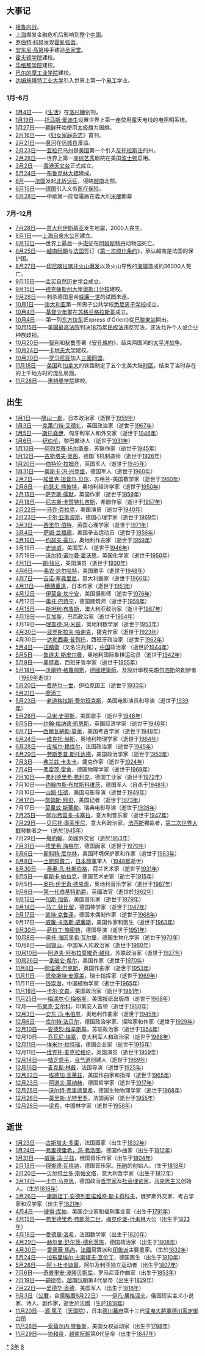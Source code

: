 {{noteTA
|1=zh-hans:包豪斯; zh-hant:包浩斯;
}}

{{yearTOC|1883|清'''[[光绪|光绪]]九年'''；越南'''[[嗣德|嗣德]]三十六年'''；日本'''[[明治|明治]]十六年'''}}
== 大事记 ==
* [[祖鲁内战|祖鲁内战]]。
* [[上海|上海]]爆发金融危机后影响到整个[[中国|中国]]。
* [[罗伯特·科赫|罗伯特·科赫]]发现[[霍亂弧菌|霍亂弧菌]]。
* [[安东尼·高第|安东尼·高第]]接手建造[[圣家堂|圣家堂]]。
* [[霍夫顿学院|霍夫顿学院]]建校。
* [[华格那学院|华格那学院]]建校。
* [[巴尔的摩工业学院|巴尔的摩工业学院]]建校。
* [[达姆施塔特工业大学|达姆施塔特工业大学]]引入世界上第一个[[电工|电工]]学业。

===1月-6月===
* [[1月4日|1月4日]]——《[[生活_(雜誌)|生活]]》在[[洛杉磯|洛杉磯]]创刊。
* [[1月19日|1月19日]]——[[托马斯·爱迪生|托马斯·爱迪生]]设置世界上第一座使用露天电线的电照明系统。
* [[1月27日|1月27日]]——[[朝鲜王朝|朝鲜]]开始使用[[大韓民國國旗|太极旗]]为国旗。
* [[2月16日|2月16日]]——《[[妇女家庭杂志|妇女家庭杂志]]》首刊。
* [[2月21日|2月21日]]——[[黄河|黄河]]在[[历城县|历城县]]漫溢。
* [[2月23日|2月23日]]——[[亚拉巴马州|亚拉巴马州]]是[[美国|美国]]第一个引入[[反托拉斯法|反托拉斯法]]的州。
* [[2月28日|2月28日]]——世界上第一座[[综艺秀|综艺秀]]剧院在美国[[波士顿|波士顿]]启用。
* [[3月2日|3月2日]]——[[香港天文台|香港天文台]]正式成立。
* [[5月24日|5月24日]]——[[布魯克林大橋|布魯克林大橋]]建成。
* [[6月|6月]]——[[法国|法国]]发起[[北圻远征|北圻远征]]，侵略[[越南|越南]]北部。
* [[6月15日|6月15日]]——[[德国|德国]]引入义务[[医疗保险|医疗保险]]。
* [[6月28日|6月28日]]——中歐第一座發電廠在義大利[[米蘭|米蘭]]開幕

===7月-12月===
* [[7月28日|7月28日]]——[[意大利|意大利]][[伊斯基亚|伊斯基亚]]发生地震，2000人丧生。
* [[8月1日|8月1日]]——[[上海自来水公司|上海自来水公司]]建立。
* [[8月12日|8月12日]]——世界上最后一头[[斑驴|斑驴]]在[[阿姆斯特丹|阿姆斯特丹]]动物园死亡。
* [[8月25日|8月25日]]——[[越南|越南]][[阮朝|阮朝]]与[[法国|法国]]签订《[[第一次顺化条约|第一次顺化条约]]》，承认越南是法国的保护国。
* [[8月27日|8月27日]]——[[印尼|印尼]][[1883年喀拉喀托火山爆發|喀拉喀托火山爆发]]以及火山导致的[[海啸|海啸]]造成約36000人死亡。
* [[9月15日|9月15日]]——[[孟买自然历史学会|孟买自然历史学会]]成立。
* [[9月15日|9月15日]]——[[德克薩斯州大學奧斯汀分校|德克薩斯州大學奧斯汀分校]]建校。
* [[9月28日|9月28日]]——刺杀德国皇帝[[威廉一世_(德国)|威廉一世]]的试图未遂。
* [[10月1日|10月1日]]——[[澳大利亚|澳大利亚]]第一所男子公共学校[[悉尼男子学校|悉尼男子学校]]成立。
* [[10月4日|10月4日]]——[[基督少年軍|基督少年軍]]在[[苏格兰|苏格兰]][[格拉斯哥|格拉斯哥]]成立。
* [[10月4日|10月4日]]——第一列[[东方快车|东方快车]](Express d'Orient)從[[巴黎東站|巴黎東站]]開出。
* [[10月15日|10月15日]]——[[美国最高法院|美国最高法院]]判决[[1875年民权法|1875年民权法]]违反宪法，该法允许个人或企业种族歧视。
* [[10月20日|10月20日]]——[[智利|智利]]和[[秘鲁|秘鲁]]签署《[[安孔條約|安孔條約]]》，结束两国间的[[硝石戰爭|太平洋战争]]。
* [[10月24日|10月24日]]——[[卡地夫大学|卡地夫大学]]建校。
* [[10月30日|10月30日]]——[[罗马尼亚|罗马尼亚]]加入[[三國同盟|三國同盟]]。
* [[11月18日|11月18日]]——[[美国|美国]]和[[加拿大|加拿大]]的铁路制定了五个北美大陆[[时区|时区]]，结束了当时存在的上千地方时的混乱局面。
* [[11月28日|11月28日]]——[[惠特曼学院|惠特曼学院]]建校。

== 出生 ==
* [[1月1日|1月1日]]——[[鳩山一郎|鳩山一郎]]，日本政治家（逝世于[[1959年|1959年]]）
* [[1月3日|1月3日]]——[[克莱门特·艾德礼|克莱门特·艾德礼]]，英国政治家（逝世于[[1967年|1967年]]）
* [[1月5日|1月5日]]——[[斯托堯伊|斯托堯伊]]，匈牙利军人和外交家（逝世于[[1946年|1946年]]）
* [[1月6日|1月6日]]——[[纪伯伦|纪伯伦]]，黎巴嫩诗人（逝世于[[1931年|1931年]]）
* [[1月10日|1月10日]]——[[阿列克赛·托尔斯泰|阿列克赛·托尔斯泰]]，苏联作家（逝世于[[1945年|1945年]]）
* [[1月12日|1月12日]]——[[古斯塔夫·奥图|古斯塔夫·奥图]]，德国飞机制造师（逝世于[[1926年|1926年]]）
* [[1月20日|1月20日]]——[[伯特伦·拉姆齐|伯特伦·拉姆齐]]，英国军人（逝世于[[1945年|1945年]]）
* [[1月31日|1月31日]]——[[奥斯卡·冯·兴登堡|奥斯卡·冯·兴登堡]]，德国军人（逝世于[[1960年|1960年]]）
* [[2月7日|2月7日]]——[[埃里克·坦普尔·贝尔|埃里克·坦普尔·贝尔]]，苏格兰-美国数学家（逝世于[[1960年|1960年]]）
* [[2月8日|2月8日]]——[[约瑟夫·熊彼特|约瑟夫·熊彼特]]，奥地利经济学家（逝世于[[1950年|1950年]]）
* [[2月15日|2月15日]]——[[萨克斯·儒默|萨克斯·儒默]]，英国作家（逝世于[[1959年|1959年]]）
* [[2月18日|2月18日]]——[[尼古斯·卡赞特扎吉斯|尼古斯·卡赞特扎吉斯]]，希腊作家（逝世于[[1957年|1957年]]）
* [[2月22日|2月22日]]——[[马乔·克拉克|马乔·克拉克]]，美国演员（逝世于[[1940年|1940年]]）
* [[2月23日|2月23日]]——[[卡尔·亚斯波斯|卡尔·亚斯波斯]]，德国心理学家（逝世于[[1969年|1969年]]）
* [[3月3日|3月3日]]——[[西里尔·伯特|西里尔·伯特]]，英国心理学家（逝世于[[1971年|1971年]]）
* [[3月4日|3月4日]]——[[萨姆·兰福德|萨姆·兰福德]]，美国拳击运动员（逝世于[[1956年|1956年]]）
* [[3月19日|3月19日]]——[[约瑟夫·豪尔|约瑟夫·豪尔]]，奥地利作曲家（逝世于[[1959年|1959年]]）
* 3月19日——[[史迪威|史迪威]]，美国军人（逝世于[[1946年|1946年]]）
* 3月19日——[[沃尔特·诺尔曼·霍沃思|沃尔特·诺尔曼·霍沃思]]，英国化学家（逝世于[[1950年|1950年]]）
* [[4月1日|4月1日]]——[[朗·钱尼|朗·钱尼]]，美国演员（逝世于[[1930年|1930年]]）
* [[4月6日|4月6日]]——[[弗农·达尔哈特|弗农·达尔哈特]]，美国歌手（逝世于[[1948年|1948年]]）
* [[4月7日|4月7日]]——[[吉诺·塞弗里尼|吉诺·塞弗里尼]]，意大利画家（逝世于[[1966年|1966年]]）
* [[4月11日|4月11日]]——[[穗積重遠|穗積重遠]]，日本作家（逝世于[[1951年|1951年]]）
* [[4月12日|4月12日]]——[[伊莫金·坎宁安|伊莫金·坎宁安]]，美国摄影师（逝世于[[1976年|1976年]]）
* 4月12日——[[奥托·巴特宁|奥托·巴特宁]]，德国建筑师（逝世于[[1959年|1959年]]）
* [[4月15日|4月15日]]——[[斯坦利·布鲁斯|斯坦利·布鲁斯]]，澳大利亚政治家（逝世于[[1967年|1967年]]）
* [[4月19日|4月19日]]——[[瓦加斯|瓦加斯]]，巴西政治家（逝世于[[1954年|1954年]]）
* 4月19日——[[理查德·冯·米兹|理查德·冯·米兹]]，奥地利数学家（逝世于[[1953年|1953年]]）
* [[4月30日|4月30日]]——[[亚罗斯拉夫·哈谢克|亚罗斯拉夫·哈谢克]]，捷克作家（逝世于[[1923年|1923年]]）
* 4月30日——[[达勒西奥·普列托|达勒西奥·普列托]]，西班牙政治家（逝世于[[1962年|1962年]]）
* [[5月4日|5月4日]]——[[汪精衛|汪精衛]]（又名汪兆銘），[[中国|中国]]政治家 （逝世於[[1944年|1944年]]）
* [[5月5日|5月5日]]——[[鲁道夫·斯皮尔曼|鲁道夫·斯皮尔曼]]，奥地利国际象棋运动员（逝世于[[1942年|1942年]]）
* [[5月9日|5月9日]]——[[奧特嘉|奧特嘉]]，西班牙哲学家（逝世于[[1955年|1955年]]）
* [[5月18日|5月18日]]——[[沃爾特·格羅佩斯|沃爾特·格羅佩斯]]，[[德國|德國]][[建築師|建築師]]，及設計學校先趨[[包豪斯|包浩斯]]的創辦者（[[1969年|1969年]]逝世）
* [[5月20日|5月20日]]——[[费萨尔一世_(伊拉克)|费萨尔一世]]，伊拉克国王（逝世于[[1933年|1933年]]）
* [[5月21日|5月21日]]——[[廖添丁|廖添丁]]
* [[5月23日|5月23日]]——[[老道格拉斯·费尔班克斯|老道格拉斯·费尔班克斯]]，美国电影演员和导演（逝世于[[1939年|1939年]]）
* [[5月26日|5月26日]]——[[马米·史密斯|马米·史密斯]]，美国歌手（逝世于[[1946年|1946年]]）
* [[6月5日|6月5日]]——[[约翰·梅纳德·凯恩斯|约翰·梅纳德·凯恩斯]]，英国经济学家（逝世于[[1946年|1946年]]）
* [[6月7日|6月7日]]——[[西爾瓦納斯·莫萊|西爾瓦納斯·莫萊]]，美国考古学家（逝世于[[1948年|1948年]]）
* [[6月24日|6月24日]]——[[维克托·赫斯|维克托·赫斯]]，奥地利物理学家（逝世于[[1964年|1964年]]）
* [[6月28日|6月28日]]——[[皮埃尔·赖伐尔|皮埃尔·赖伐尔]]，法国政治家（逝世于[[1945年|1945年]]）
* [[6月29日|6月29日]]——[[劳斯罗普·斯托达德|劳斯罗普·斯托达德]]，美国政治学家（逝世于[[1950年|1950年]]）
* [[7月3日|7月3日]]——[[弗兰兹·卡夫卡|弗兰兹·卡夫卡]]，捷克作家（逝世于[[1924年|1924年]]）
* [[7月4日|7月4日]]——[[弗雷茨·雷舍|弗雷茨·雷舍]]，德国物理学家（逝世于[[1969年|1969年]]）
* [[7月10日|7月10日]]——[[弗利德里希·弗利克|弗利德里希·弗利克]]，德国工业家（逝世于[[1972年|1972年]]）
* 7月10日——[[约翰内斯·布拉斯科维茨|约翰内斯·布拉斯科维茨]]，德国军人（自杀于[[1948年|1948年]]）
* 7月10日——[[山姆·伍德|山姆·伍德]]，美国电影导演（逝世于[[1949年|1949年]]）
* [[7月17日|7月17日]]——[[詹姆斯·阿贝|詹姆斯·阿贝]]，美国记者（逝世于[[1973年|1973年]]）
* 7月17日——[[莫里兹·斯蒂勒|莫里兹·斯蒂勒]]，瑞典电影导演（逝世于[[1928年|1928年]]）
* [[7月25日|7月25日]]——[[阿尔弗雷多·卡塞拉|阿尔弗雷多·卡塞拉]]，意大利音乐家（逝世于[[1947年|1947年]]）
* [[7月29日|7月29日]]——[[贝尼托·墨索里尼|贝尼托·墨索里尼]]，意大利政治家，[[法西斯|法西斯]]獨裁者，[[第二次世界大戰|第二次世界大戰]]發動者之一（逝於[[1945年|1945年]]）
* 7月29日——[[璧約翰|璧約翰]]，英國外交官（逝於[[1953年|1953年]]）
* [[7月31日|7月31日]]——[[埃里希·海格尔|埃里希·海格尔]]，德国画家（逝世于[[1970年|1970年]]）
* [[8月6日|8月6日]]——[[斯科特·尼尔林|斯科特·尼尔林]]，美国环境保护家和作家（逝世于[[1983年|1983年]]）
* [[8月8日|8月8日]]——[[土肥原賢二|土肥原賢二]]，[[日本|日本]][[陸軍|陸軍]]軍人（[[1948年|1948年]]逝世）
* [[8月30日|8月30日]]——[[泰奥·凡·杜斯伯格|泰奥·凡·杜斯伯格]]，荷兰艺术家（逝世于[[1931年|1931年]]）
* [[9月5日|9月5日]]——[[奥斯卡·帕拉克|奥斯卡·帕拉克]]，德国艺术史家（逝世于[[1915年|1915年]]）
* 9月5日——[[奥托·伊里奇·德易奇|奥托·伊里奇·德易奇]]，奥地利音乐学家（逝世于[[1967年|1967年]]）
* [[9月6日|9月6日]]——[[第一代伯基特男爵諾曼·伯基特|第一代伯基特勳爵]]，英國法官（逝世於[[1962年|1962年]]）
* [[9月12日|9月12日]]——[[加斯·加侬|加斯·加侬]]，美国音乐家（逝世于[[1979年|1979年]]）
* [[9月14日|9月14日]]——[[马丁·狄比留|马丁·狄比留]]，德国神学家（逝世于[[1947年|1947年]]）
* [[9月17日|9月17日]]——[[凯特·克鲁泽|凯特·克鲁泽]]，德国木偶制作家（逝世于[[1968年|1968年]]）
* 9月17日——[[威廉·卡洛斯·威廉斯|威廉·卡洛斯·威廉斯]]，美国作家和医生（逝世于[[1963年|1963年]]）
* [[9月30日|9月30日]]——[[萨拉丁·施密特|萨拉丁·施密特]]，德国导演（逝世于[[1951年|1951年]]）
* [[10月8日|10月8日]]——[[奥托·海因里希·瓦尔堡|奥托·海因里希·瓦尔堡]]，德国生物化学家（逝世于[[1970年|1970年]]）
* 10月8日——[[阎锡山|阎锡山]]，中国军人和政治家（逝世于[[1960年|1960年]]）
* [[10月10日|10月10日]]——[[阿道夫·阿布拉莫維奇·越飛|阿道夫·阿布拉莫維奇·越飛]]，苏联政治家（逝世于[[1927年|1927年]]）
* [[10月26日|10月26日]]——[[拿破仑·希尔|拿破仑·希尔]]，美国作家（逝世于[[1970年|1970年]]）
* [[11月8日|11月8日]]——[[阿诺德·巴克斯|阿诺德·巴克斯]]，英国作曲家（逝世于[[1953年|1953年]]）
* [[11月11日|11月11日]]——[[恩奈斯特·安塞美|恩奈斯特·安塞美]]，瑞士指挥家（逝世于[[1969年|1969年]]）
* 11月11日——[[钱崇澍|钱崇澍]]，中国植物学家（逝世于[[1965年|1965年]]）
* [[11月18日|11月18日]]——[[卡尔·文森|卡尔·文森]]，美国政治家（逝世于[[1981年|1981年]]）
* [[11月25日|11月25日]]——[[梅瑞尔·C·梅格斯|梅瑞尔·C·梅格斯]]，美国报纸出版商（逝世于[[1968年|1968年]]）
* 12月——[[布莱克·艾尔科|布莱克·艾尔科]]，印第安人首领（逝世于[[1950年|1950年]]）
* [[12月3日|12月3日]]——[[安东·冯·韦伯恩|安东·冯·韦伯恩]]，奥地利作曲家（逝世于[[1945年|1945年]]）
* [[12月6日|12月6日]]——[[库尔特·法贝尔|库尔特·法贝尔]]，德国政治学家、探险家和作家（逝世于[[1929年|1929年]]）
* [[12月10日|12月10日]]——[[安德烈·维辛斯基|安德烈·维辛斯基]]，苏联政治家（逝世于[[1954年|1954年]]）
* 12月10日——[[乔瓦尼·梅塞|乔瓦尼·梅塞]]，意大利军人和政治家（逝世于[[1968年|1968年]]）
* [[12月11日|12月11日]]——[[埃米尔·拉特瑙|埃米尔·拉特瑙]]，德国企业家（逝世于[[1915年|1915年]]）
* 12月11日——[[维克托·麦克拉格伦|维克托·麦克拉格伦]]，英国演员（逝世于[[1959年|1959年]]）
* [[12月14日|12月14日]]——[[植芝盛平|植芝盛平]]，[[合气道|合气道]]创建人（逝世于[[1969年|1969年]]）
* [[12月16日|12月16日]]——[[麦克斯·林戴|麦克斯·林戴]]，法国导演（逝世于[[1925年|1925年]]）
* [[12月22日|12月22日]]——[[埃德加·瓦莱兹|埃德加·瓦莱兹]]，美国作曲家和指挥（逝世于[[1965年|1965年]]）
* [[12月23日|12月23日]]——[[阿道夫·莱纳赫|阿道夫·莱纳赫]]，德国哲学家（逝世于[[1917年|1917年]]）
* [[12月25日|12月25日]]——[[沃尔特·弗里德里希|沃尔特·弗里德里希]]，德国生物物理学家（逝世于[[1968年|1968年]]）
* [[12月26日|12月26日]]——[[莫里斯·尤特里罗|莫里斯·尤特里罗]]，法国画家（逝世于[[1955年|1955年]]）
* [[12月28日|12月28日]]——[[梁希|梁希]]，中国林学家（逝世于[[1958年|1958年]]）

== 逝世 ==
{{Wikisource year mention}}
* [[1月23日|1月23日]]——[[古斯塔夫·多雷|古斯塔夫·多雷]]，法国画家（出生于[[1832年|1832年]]）
* [[1月24日|1月24日]]——[[弗里德里希，冯·弗洛图|弗里德里希，冯·弗洛图]]，德国作曲家（出生于[[1812年|1812年]]）
* [[1月31日|1月31日]]——[[威廉·冯·兰兹|威廉·冯·兰兹]]，俄国音乐作家（出生于[[1804年|1804年]]）
* [[2月13日|2月13日]]——[[理查德·瓦格纳|理查德·瓦格纳]]，德国音乐家。[[乐剧|乐剧]]的创始人。（生于[[1813年|1813年]]）
* [[2月20日|2月20日]]——[[贝尔特兰多·斯帕文塔|贝尔特兰多·斯帕文塔]]，意大利哲学家（出生于[[1817年|1817年]]）
* [[3月14日|3月14日]]——[[卡尔·马克思|卡尔·马克思]]，德国政治[[哲学家|哲学家]]及[[社会理论家|社会理论家]]，[[马克思主义|马克思主义]]创始人。（生於[[1818年|1818年]]）
* [[3月26日|3月26日]]——[[康斯坦丁·安德列亚诺维奇·斯卡奇科夫|康斯坦丁·安德列亚诺维奇·斯卡奇科夫]]，俄罗斯外交家、考古学家和汉学家（出生于[[1821年|1821年]]）
* [[4月4日|4月4日]]——[[彼得·库帕|彼得·库帕]]，美国企业家和福利事业家（出生于[[1791年|1791年]]）
* [[4月15日|4月15日]]——[[弗里德里希·弗朗茨二世_(梅克伦堡-什未林)|弗里德里希·弗朗茨二世]]，[[梅克伦堡-什未林|梅克伦堡-什未林]]大公（出生于[[1823年|1823年]]）
* [[4月18日|4月18日]]——[[愛德華·洛希|愛德華·洛希]]，法国数学家（出生于[[1820年|1820年]]）
* [[4月29日|4月29日]]——[[赫尔曼·舒尔茨-德利茨施|赫尔曼·舒尔茨-德利茨施]]，德国政治家（出生于[[1808年|1808年]]）
* [[4月30日|4月30日]]——[[愛德華·馬內|愛德華·馬內]]，[[法國|法國]]寫實派和[[印象派|印象派]]主要畫家。（生於[[1832年|1832年]]）
* [[5月24日|5月24日]]——[[加布里埃尔·古斯塔夫·瓦伦丁|加布里埃尔·古斯塔夫·瓦伦丁]]，德国医生（出生于[[1810年|1810年]]）
* [[5月26日|5月26日]]——[[阿卜杜卡迪爾|阿卜杜卡迪爾]]，阿尔及利亚独立运动者（出生于[[1807年|1807年]]）
* [[7月6日|7月6日]]——[[奇普里安·波隆贝斯库|奇普里安·波隆贝斯库]]，罗马尼亚作曲家（出生于[[1853年|1853年]]）
* [[7月19日|7月19日]]——[[嗣德帝|嗣德帝]]，[[越南|越南]][[阮朝|阮朝]]第4代皇帝（出生于[[1829年|1829年]]）
* [[7月22日|7月22日]]——[[爱德华·奥德|爱德华·奥德]]，美国军人（出生于[[1818年|1818年]]）
* [[9月3日|9月3日]]（[[公曆|公曆]]，合[[儒略曆|儒略曆]][[8月22日|8月22日]]）——[[伊凡·屠格涅夫|伊凡·屠格涅夫]]，俄国现实主义小说家、诗人、剧作家，逝世於法國（生於[[1818年|1818年]]）
* [[11月20日|11月20日]]──[[源_篤子|源 篤子]]（[[天璋院|天璋院]]），日本[[德川幕府|德川幕府]]第十三代[[征夷大將軍|征夷大將軍]][[德川家定|德川家定]][[御台所|御台所]]
* [[11月26日|11月26日]]——[[索茹尔内·特鲁斯|索茹尔内·特鲁斯]]，美国女权运动家（出生于[[1798年|1798年]]）
* [[11月29日|11月29日]]——[[协和帝|协和帝]]，[[越南|越南]][[阮朝|阮朝]]第6代皇帝（出生于[[1847年|1847年]]）

[[Category:1883年|*]]
[[Category:1880年代|3年]]
[[Category:19世纪各年|8]]